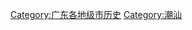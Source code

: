{{Catnav|頁面分類|各種主題的頁面分類|依中国各省来作的分类|中国各地历史|广东历史}}
{{Catnav|頁面分類|历史|各國歷史|中国历史|中国各地历史|广东历史}}

[[Category:广东各地级市历史|Category:广东各地级市历史]]
[[Category:潮汕|Category:潮汕]]